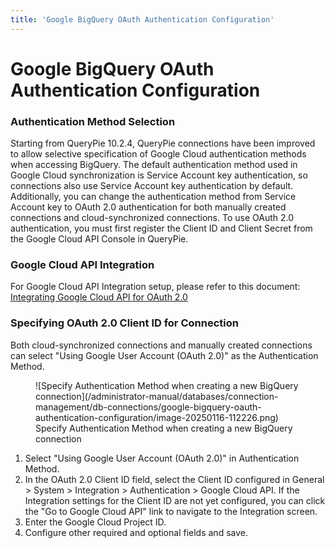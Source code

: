 ```yaml
---
title: 'Google BigQuery OAuth Authentication Configuration'
---
```


# Google BigQuery OAuth Authentication Configuration

### Authentication Method Selection

Starting from QueryPie 10.2.4, QueryPie connections have been improved to allow selective specification of Google Cloud authentication methods when accessing BigQuery. The default authentication method used in Google Cloud synchronization is Service Account key authentication, so connections also use Service Account key authentication by default. Additionally, you can change the authentication method from Service Account key to OAuth 2.0 authentication for both manually created connections and cloud-synchronized connections. To use OAuth 2.0 authentication, you must first register the Client ID and Client Secret from the Google Cloud API Console in QueryPie.

### Google Cloud API Integration

For Google Cloud API Integration setup, please refer to this document: [Integrating Google Cloud API for OAuth 2.0](../../../general/system/integrations/integrating-google-cloud-api-for-oauth-20)

### Specifying OAuth 2.0 Client ID for Connection

Both cloud-synchronized connections and manually created connections can select "Using Google User Account (OAuth 2.0)" as the Authentication Method.

<figure data-layout="center" data-align="center">
![Specify Authentication Method when creating a new BigQuery connection](/administrator-manual/databases/connection-management/db-connections/google-bigquery-oauth-authentication-configuration/image-20250116-112226.png)
<figcaption>
Specify Authentication Method when creating a new BigQuery connection
</figcaption>
</figure>

1. Select "Using Google User Account (OAuth 2.0)" in Authentication Method.
2. In the OAuth 2.0 Client ID field, select the Client ID configured in General &gt; System &gt; Integration &gt; Authentication &gt; Google Cloud API. If the Integration settings for the Client ID are not yet configured, you can click the "Go to Google Cloud API" link to navigate to the Integration screen.
3. Enter the Google Cloud Project ID.
4. Configure other required and optional fields and save.
